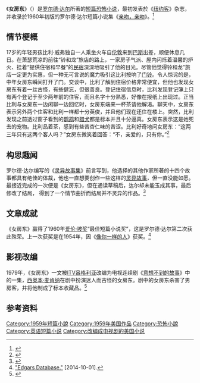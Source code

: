 {{For|[[陀思妥耶夫斯基|陀思妥耶夫斯基]]的小说|女房东 (中篇小说)}}
{{Infobox short story
| title_orig    = {{lang|en|''The Landlady''}}
| translator    =
| author        = [[罗尔德·达尔|罗尔德·达尔]]
| publication_type =
| publisher     =
| media_type    =
| pub_date = 1959年11月28日
| english_pub_date =
| preceded_by   =
| followed_by   =
| manufacture   =
}} 

《'''女房东'''》（{{lang|en|''The Landlady''}}）是[[罗尔德·达尔|罗尔德·达尔]]所著的[[短篇小说|短篇]][[恐怖小说|恐怖小说]]，最初发表於《[[纽约客|纽约客]]》杂志，并收录於1960年初版的罗尔德·达尔短篇小说集《[[亲吻，亲吻|亲吻，亲吻]]》。<ref>{{cite web|url=http://www.newyorker.com/contributors/roald-dahl/all|title=All works by Roald Dahl.|publisher=[[纽约客|纽约客]]|accessdate=2014-10-01|archive-date=2017-03-23|archive-url=https://web.archive.org/web/20170323025503/http://www.newyorker.com/contributors/roald-dahl/all|dead-url=no}}</ref>

==情节梗概==
17岁的年轻男孩比利·威弗独自一人乘坐火车自[[伦敦|伦敦]]来到[[巴斯|巴斯]]出差，顺便休息几日。在萧瑟荒凉的前往“铃和龙”旅店的路上，一家房子气派、屋内闪烁着温馨的炉火、挂着“提供住宿和早餐”的[[民宿|民宿]]深深地吸引了他的目光。尽管他觉得铃和龙”旅店一定更为实惠，但一种无可言说的魔力吸引这比利按响了[[门铃|门铃]]。令人惊诧的是，中年女房东瞬间打开了门。交谈中，比利了解到住宿价格非常便宜，但他也发现女房东有着一丝古怪，有些健忘，但很善良。登记住宿信息时，比利发现登记簿上只有两个登记于至少两年前的住客，而且名字十分熟悉，好像在报纸上出现过。正当比利与女房东一边闲聊一边回忆时，女房东端来一杯茶请他解渴。聊天中，女房东表示另外两个住客和比利一样都十分英俊，并且他们现在还住在楼上。突然，比利发现之前透过窗子看到的[[鹦鹉|鹦鹉]]和[[猎犬|猎犬]]都是标本并且十分逼真。女房东表示这是她死去的宠物。比利品着茶，感到有些苦杏仁味的苦涩。比利好奇地问女房东：“这两三年只有这两个客人吗？”女房东微笑着回答：“不，亲爱的，只有你。”<ref>{{cite web |author1=罗尔德·达尔 |title=《女房东》 |url=https://www.douban.com/group/topic/18035380/ |website=豆瓣 |accessdate=2020-10-30 |archive-date=2020-11-05 |archive-url=https://web.archive.org/web/20201105092640/https://www.douban.com/group/topic/18035380/ |dead-url=no }}</ref>

==构思趣闻==
罗尔德·达尔编写的《[[灵异故事集|灵异故事集]]》前言写到，他选择的其他作家所著的十四个故事都具有绝佳的体裁，他也一直想要创作一些这样的[[灵异故事|灵异故事]]，但一直没能如愿。最接近完成的一次便是《女房东》，但在通读草稿后，达尔却未能玉成其事，最后修改了结局，
得到了一个情节曲折而结局并不灵异的作品。<ref>{{cite web|url=https://www.amazon.co.uk/Roald-Dahls-Ghost-Stories-Paperback/dp/B00NPO2OWK/ref=sr_1_10?ie=UTF8&qid=1510070609&sr=8-10&keywords=roald+dahl+ghost+stories|title=Roald Dahl's Book of Ghost Stories by Dahl, Roald (2012) Paperback|author=|date=|publisher=|accessdate=2018-09-21|via=Amazon}}</ref>

==文章成就==
《女房东》赢得了1960年[[爱伦·坡奖|爱伦·坡奖]]“最佳短篇小说奖”，这是罗尔德·达尔第二次获此殊荣。上一次获奖是在1954年，因《[[像你一样的人（短篇小说）|像你一样的人]]》获奖。<ref>[http://theedgars.com/edgarsDB/index.php "Edgars Database."] {{Wayback|url=http://theedgars.com/edgarsDB/index.php |date=20190404232840 }} [2014-10-01].</ref>

==影视改编==
1979年，《女房东》一文被[[ITV盎格利亚|ITV盎格利亚]]改编为电视连续剧《[[意想不到的故事|意想不到的故事]]》中的一集，[[西奥本·麦肯纳|西奥本·麦肯纳]]在剧中扮演迷人而古怪的女房东。剧中的女房东杀害了男房客，并将他制成了标本收藏品。<ref>{{cite web |title=Tales of the Unexpected (TV Series) |url=https://www.imdb.com/title/tt0717493/plotsummary?ref_=tt_ov_pl |website=IMDb |accessdate=2020-10-30 |archive-date=2022-05-31 |archive-url=https://web.archive.org/web/20220531204445/https://www.imdb.com/title/tt0717493/plotsummary?ref_=tt_ov_pl }}</ref>

==参考资料==
{{reflist}}

[[Category:1959年短篇小說|Category:1959年短篇小說]]
[[Category:1959年美国作品|Category:1959年美国作品]]
[[Category:恐怖小說|Category:恐怖小說]]
[[Category:英语短篇小说|Category:英语短篇小说]]
[[Category:改编成电视剧的美国小说|Category:改编成电视剧的美国小说]]